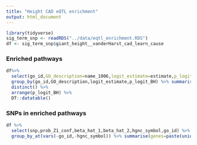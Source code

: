 ```yaml
---
title: "Height CAD eQTL enrichment"
output: html_document
---
```



```r
library(tidyverse)
sig_term_snp <- readRDS("../data/eqtl_enrichment.RDS")
df <- sig_term_snp$giant_height__vanderHarst_cad_learn_cause
```


### Enriched pathways
```r
df%>% 
  select(go_id,GO_description=name_1006,logit_estimate=estimate,p_logit_BH=p_BH,snp) %>%
  group_by(go_id,GO_description,logit_estimate,p_logit_BH) %>% summarise(n_snps=n_distinct(snp)) %>% 
  distinct() %>% 
  arrange(p_logit_BH) %>% 
  DT::datatable()
```

### SNPs in enriched pathways 


```r
df %>% 
  select(snp,prob_Z1_conf,beta_hat_1,beta_hat_2,hgnc_symbol,go_id) %>%
  group_by_at(vars(-go_id,-hgnc_symbol)) %>% summarise(genes=paste(unique(hgnc_symbol),collapse = ","),go_ids=paste(unique(go_id),collapse=",")) %>%  arrange(desc(prob_Z1_conf)) %>% DT::datatable()
```
